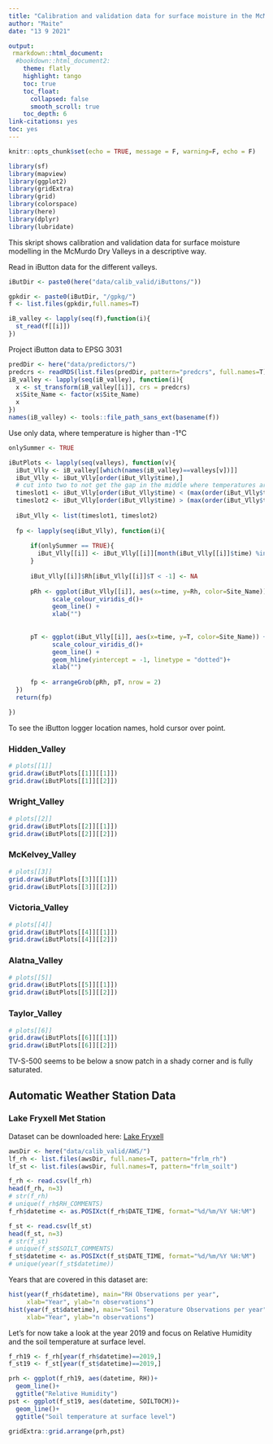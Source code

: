 ```yaml
---
title: "Calibration and validation data for surface moisture in the McMurdo Dry Valleys"
author: "Maite"
date: "13 9 2021"

output: 
 rmarkdown::html_document:
  #bookdown::html_document2:
    theme: flatly
    highlight: tango
    toc: true
    toc_float:
      collapsed: false
      smooth_scroll: true
    toc_depth: 6
link-citations: yes
toc: yes
---
```


```r
knitr::opts_chunk$set(echo = TRUE, message = F, warning=F, echo = F)
```


```r
library(sf)
library(mapview)
library(ggplot2)
library(gridExtra)
library(grid)
library(colorspace)
library(here)
library(dplyr)
library(lubridate)
```

This skript shows calibration and validation data for surface moisture modelling in the McMurdo Dry Valleys in a descriptive way. 

Read in iButton data for the different valleys. 

```r
iButDir <- paste0(here("data/calib_valid/iButtons/"))

gpkdir <- paste0(iButDir, "/gpkg/")
f <- list.files(gpkdir,full.names=T)

iB_valley <- lapply(seq(f),function(i){
  st_read(f[[i]])
})


```

<!-- Get DEM to write elevation into the location data  -->
<!-- ```{r} -->
<!-- predDir <- here("data/predictors/") -->
<!-- pred <- readRDS(list.files(predDir, pattern="full", full.names=T)) -->

<!-- pred <- pred[[c("dem", "slope", "aspect", -->
<!--        "soilraster", "landcoverres")]] -->
<!-- predcrs <- readRDS(list.files(predDir, pattern="predcrs", full.names=T)) -->
<!-- dem <- raster::raster(list.files(predDir,                                pattern="DEM_8m_MDV_clean_aoi_filled_filtered_new.tif", full.names=T)) -->
<!-- ``` -->

Project iButton data to EPSG 3031
```r
predDir <- here("data/predictors/") 
predcrs <- readRDS(list.files(predDir, pattern="predcrs", full.names=T)) 
iB_valley <- lapply(seq(iB_valley), function(i){
  x <- st_transform(iB_valley[[i]], crs = predcrs)
  x$Site_Name <- factor(x$Site_Name)
  x
})
names(iB_valley) <- tools::file_path_sans_ext(basename(f))
```


<!-- ```{r} -->
<!-- # How many locations per valley?  -->
<!-- loc_p_v <- sapply(seq(iB_valley), function(i){ -->
<!--   length(unique(iB_valley[[i]]$geom)) -->
<!-- }) -->
<!-- # max = 22 for each unique valley -->
<!-- data.frame("valley"=names(iB_valley), "n_locations"=loc_p_v) -->

<!-- # get locations of unqiue Site_Names -->
<!-- unique_locations <- st_difference(iB_valley$iBut) -->

<!-- pred_loc <- raster::extract(pred, unique_locations) -->

<!-- unique_locations <- cbind(unique_locations, pred_loc) -->

<!-- ``` -->



<!-- ## Display locations  -->
<!-- ```{r, message=F} -->
<!-- # i=1 -->
<!-- # cat("unique sensor locations: ", length(unique(iB_valley[[i]]$geom))) -->
<!-- # l <- length(unique(iB_valley[[i]]$geom)) -->
<!-- # unique(iB_valley[[i]]$Site_Name) -->

<!-- valleys <- unique(unique_locations$Valley) -->

<!-- plots <- lapply(seq(valleys), function(v){ -->
<!--   # cat(valleys[v], ":") -->
<!--   iBut_Vlly <- unique_locations[unique_locations$Valley==valleys[v],] -->
<!--   ex <- st_buffer(st_as_sfc(st_bbox(iBut_Vlly)),dist=200) -->
<!--   DEM_Vlly <- raster::crop(dem,y=st_bbox(ex)) -->
<!--   mapview(DEM_Vlly,na.color="#00000000", -->
<!--           map.types = "Esri.WorldImagery")+mapview(iBut_Vlly,  -->
<!--                                                    label="Site_Name",zcol="dem")  -->
<!-- }) -->
<!-- ``` -->

Use only data, where temperature is higher than -1°C
```r

onlySummer <- TRUE 

iButPlots <- lapply(seq(valleys), function(v){
  iBut_Vlly <- iB_valley[[which(names(iB_valley)==valleys[v])]]
  iBut_Vlly <- iBut_Vlly[order(iBut_Vlly$time),]
  # cut into two to not get the gap in the middle where temperatures are too low
  timeslot1 <- iBut_Vlly[order(iBut_Vlly$time) < (max(order(iBut_Vlly$time))/2),] 
  timeslot2 <- iBut_Vlly[order(iBut_Vlly$time) > (max(order(iBut_Vlly$time))/2),] 
  
  iBut_Vlly <- list(timeslot1, timeslot2)
  
  fp <- lapply(seq(iBut_Vlly), function(i){
    
      if(onlySummer == TRUE){
        iBut_Vlly[[i]] <- iBut_Vlly[[i]][month(iBut_Vlly[[i]]$time) %in% c(11,12,1,2),] 
      }
      
      iBut_Vlly[[i]]$Rh[iBut_Vlly[[i]]$T < -1] <- NA
    
      pRh <- ggplot(iBut_Vlly[[i]], aes(x=time, y=Rh, color=Site_Name)) +
            scale_colour_viridis_d()+
            geom_line() +
            xlab("")
    
    
      pT <- ggplot(iBut_Vlly[[i]], aes(x=time, y=T, color=Site_Name)) +
            scale_colour_viridis_d()+
            geom_line() +
            geom_hline(yintercept = -1, linetype = "dotted")+
            xlab("")
      
      fp <- arrangeGrob(pRh, pT, nrow = 2)
  })
  return(fp)  

})

```


To see the iButton logger location names, hold cursor over point.

### Hidden_Valley
```r
# plots[[1]]
grid.draw(iButPlots[[1]][[1]])
grid.draw(iButPlots[[1]][[2]])

```


### Wright_Valley  
```r
# plots[[2]]
grid.draw(iButPlots[[2]][[1]])
grid.draw(iButPlots[[2]][[2]])

```

### McKelvey_Valley
```r
# plots[[3]]
grid.draw(iButPlots[[3]][[1]])
grid.draw(iButPlots[[3]][[2]])

```

### Victoria_Valley
```r
# plots[[4]]
grid.draw(iButPlots[[4]][[1]])
grid.draw(iButPlots[[4]][[2]])

```

### Alatna_Valley  
```r
# plots[[5]]
grid.draw(iButPlots[[5]][[1]])
grid.draw(iButPlots[[5]][[2]])

```

### Taylor_Valley
```r
# plots[[6]]
grid.draw(iButPlots[[6]][[1]])
grid.draw(iButPlots[[6]][[2]])

```

TV-S-500 seems to be below a snow patch in a shady corner and is fully saturated. 


## Automatic Weather Station Data
### Lake Fryxell Met Station
Dataset can be downloaded here: [Lake Fryxell](https://mcm.lternet.edu/content/high-frequency-measurements-lake-fryxell-meteorological-station-frlm-mcmurdo-dry-valleys)


```r
awsDir <- here("data/calib_valid/AWS/")
lf_rh <- list.files(awsDir, full.names=T, pattern="frlm_rh")
lf_st <- list.files(awsDir, full.names=T, pattern="frlm_soilt")

f_rh <- read.csv(lf_rh)
head(f_rh, n=3)
# str(f_rh)
# unique(f_rh$RH_COMMENTS)
f_rh$datetime <- as.POSIXct(f_rh$DATE_TIME, format="%d/%m/%Y %H:%M")

f_st <- read.csv(lf_st)
head(f_st, n=3)
# str(f_st)
# unique(f_st$SOILT_COMMENTS)
f_st$datetime <- as.POSIXct(f_st$DATE_TIME, format="%d/%m/%Y %H:%M")
# unique(year(f_st$datetime))
```

Years that are covered in this dataset are: 
```r
hist(year(f_rh$datetime), main="RH Observations per year", 
     xlab="Year", ylab="n observations")
hist(year(f_st$datetime), main="Soil Temperature Observations per year", 
     xlab="Year", ylab="n observations")
```


Let's for now take a look at the year 2019 and focus on Relative Humidity and the soil temperature at surface level. 
```r
f_rh19 <- f_rh[year(f_rh$datetime)==2019,]
f_st19 <- f_st[year(f_st$datetime)==2019,]

prh <- ggplot(f_rh19, aes(datetime, RH))+
  geom_line()+
  ggtitle("Relative Humidity")
pst <- ggplot(f_st19, aes(datetime, SOILT0CM))+
  geom_line()+
  ggtitle("Soil temperature at surface level")

gridExtra::grid.arrange(prh,pst)
```

